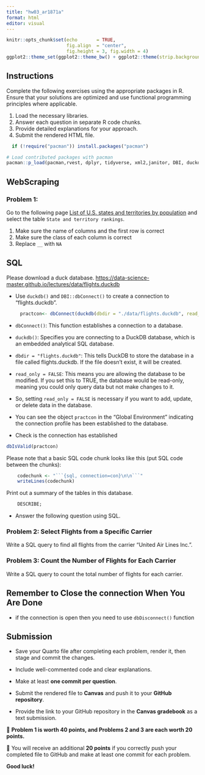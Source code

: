 ```yaml
---
title: "hw03_ar1871a"
format: html
editor: visual
---
```


```r
knitr::opts_chunk$set(echo       = TRUE, 
                      fig.align  = "center",
                      fig.height = 3, fig.width = 4)
ggplot2::theme_set(ggplot2::theme_bw() + ggplot2::theme(strip.background = ggplot2::element_rect(fill = "white")))

```

## Instructions

Complete the following exercises using the appropriate packages in R. Ensure that your solutions are optimized and use functional programming principles where applicable.

1.  Load the necessary libraries.
2.  Answer each question in separate R code chunks.
3.  Provide detailed explanations for your approach.
4.  Submit the rendered HTML file.

```r
  if (!require("pacman")) install.packages("pacman")

# Load contributed packages with pacman
pacman::p_load(pacman,rvest, dplyr, tidyverse, xml2,janitor, DBI, duckdb, nycflights13)
```

## WebScraping

### Problem 1:

Go to the following page [List of U.S. states and territories by population](https://en.wikipedia.org/wiki/List_of_U.S._states_and_territories_by_population) and select the table `State and territory rankings`.

1.  Make sure the name of columns and the first row is correct
2.  Make sure the class of each column is correct
3.  Replace `__` with `NA`

## SQL

Please download a duck database. <https://data-science-master.github.io/lectures/data/flights.duckdb>

-   Use `duckdb()` and `DBI::dbConnect()` to create a connection to "flights.duckdb".

```r
     practcon<- dbConnect(duckdb(dbdir = "./data/flights.duckdb", read_only = FALSE))

```

-   `dbConnect()`: This function establishes a connection to a database.

-   `duckdb()`: Specifies you are connecting to a DuckDB database, which is an embedded analytical SQL database.

-   `dbdir = "flights.duckdb"`: This tells DuckDB to store the database in a file called flights.duckdb. If the file doesn't exist, it will be created.

-   `read_only = FALSE`: This means you are allowing the database to be modified. If you set this to TRUE, the database would be read-only, meaning you could only query data but not make changes to it.

-   So, setting `read_only = FALSE` is necessary if you want to add, update, or delete data in the database.

-   You can see the object `practcon` in the "Global Environment" indicating the connection profile has been established to the database.

-   Check is the connection has established

```r
dbIsValid(practcon)
```

Please note that a basic SQL code chunk looks like this (put SQL code between the chunks):

```r
    codechunk <- "```{sql, connection=con}\n\n```"
    writeLines(codechunk)
```

Print out a summary of the tables in this database.

```sql
    DESCRIBE;
```

-   Answer the following question using SQL.

### Problem 2: Select Flights from a Specific Carrier

Write a SQL query to find all flights from the carrier "United Air Lines Inc.".

### Problem 3: Count the Number of Flights for Each Carrier

Write a SQL query to count the total number of flights for each carrier.

## Remember to Close the connection When You Are Done

-   if the connection is open then you need to use `dbDisconnect()` function

## Submission

-   Save your Quarto file after completing each problem, render it, then stage and commit the changes.

-   Include well-commented code and clear explanations.

-   Make at least **one commit per question**.

-   Submit the rendered file to **Canvas** and push it to your **GitHub repository**.

-   Provide the link to your GitHub repository in the **Canvas gradebook** as a text submission.

🔹 **Problem 1 is worth 40 points, and Problems 2 and 3 are each worth 20 points.**

🔹 You will receive an additional **20 points** if you correctly push your completed file to GitHub and make at least one commit for each problem.

**Good luck!**
